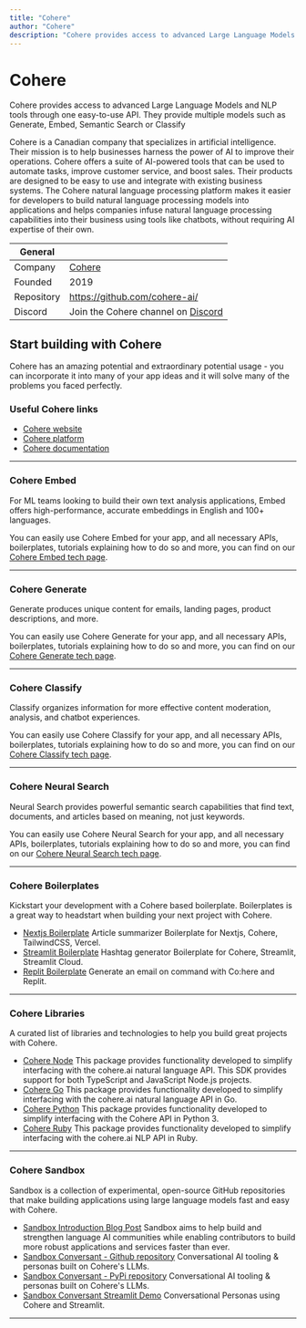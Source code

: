 ```yaml
---
title: "Cohere"
author: "Cohere"
description: "Cohere provides access to advanced Large Language Models and NLP tools through one easy-to-use API. They provide multiple models such as Generate, Embed, Neural Search or Classify."
---
```


# Cohere
Cohere provides access to advanced Large Language Models and NLP tools through one easy-to-use API. They provide multiple models such as Generate, Embed, Semantic Search or Classify

Cohere is a Canadian company that specializes in artificial intelligence. Their mission is to help businesses harness the power of AI to improve their operations. Cohere offers a suite of AI-powered tools that can be used to automate tasks, improve customer service, and boost sales. Their products are designed to be easy to use and integrate with existing business systems. The Cohere natural language processing platform makes it easier for developers to build natural language processing models into applications and helps companies infuse natural language processing capabilities into their business using tools like chatbots, without requiring AI expertise of their own. 

| General  |  |
| --- | --- |
| Company | [Cohere](https://cohere.com/)  |
| Founded | 2019 |
| Repository | https://github.com/cohere-ai/ |
| Discord | Join the Cohere channel on [Discord](https://discord.gg/lablab-ai-877056448956346408) |


## Start building with Cohere
Cohere has an amazing potential and extraordinary potential usage - you can incorporate it into many of your app ideas and it will solve many of the problems you faced perfectly.

### Useful Cohere links

* [Cohere website](https://cohere.com/)
* [Cohere platform](https://os.cohere.com/)
* [Cohere documentation](https://docs.cohere.com/)

---

### Cohere Embed
For ML teams looking to build their own text analysis applications, Embed offers high-performance, accurate embeddings in English and 100+ languages.

You can easily use Cohere Embed for your app, and all necessary APIs, boilerplates, tutorials explaining how to do so and more, you can find on our [Cohere Embed tech page](/tech/cohere/embed).

---

### Cohere Generate
Generate produces unique content for emails, landing pages, product descriptions, and more.

You can easily use Cohere Generate for your app, and all necessary APIs, boilerplates, tutorials explaining how to do so and more, you can find on our [Cohere Generate tech page](/tech/cohere/generate).

---

### Cohere Classify
Classify organizes information for more effective content moderation, analysis, and chatbot experiences.

You can easily use Cohere Classify for your app, and all necessary APIs, boilerplates, tutorials explaining how to do so and more, you can find on our [Cohere Classify tech page](/tech/cohere/generate).

---

### Cohere Neural Search
Neural Search provides powerful semantic search capabilities that find text, documents, and articles based on meaning, not just keywords.

You can easily use Cohere Neural Search for your app, and all necessary APIs, boilerplates, tutorials explaining how to do so and more, you can find on our [Cohere Neural Search tech page](/tech/cohere/neural-search).

---

### Cohere Boilerplates

Kickstart your development with a Cohere based boilerplate. Boilerplates is a great way to headstart when building your next project with Cohere.

* [Nextjs Boilerplate](https://github.com/lablab-ai/nextjs-cohere-boilerplate) Article summarizer Boilerplate for Nextjs, Cohere, TailwindCSS, Vercel.
* [Streamlit Boilerplate](https://github.com/lablab-ai/streamlit-cohere-boilerplate) Hashtag generator Boilerplate for Cohere, Streamlit, Streamlit Cloud.
* [Replit Boilerplate](https://replit.com/@ezzcodeezzlife/Cohere-Boilerplate?v=1) Generate an email on command with Co:here and Replit.

---

### Cohere Libraries

A curated list of libraries and technologies to help you build great projects with Cohere.

* [Cohere Node](https://github.com/cohere-ai/cohere-node) This package provides functionality developed to simplify interfacing with the cohere.ai natural language API. This SDK provides support for both TypeScript and JavaScript Node.js projects.
* [Cohere Go](https://github.com/cohere-ai/cohere-go) This package provides functionality developed to simplify interfacing with the cohere.ai natural language API in Go.
* [Cohere Python](https://github.com/cohere-ai/cohere-python) This package provides functionality developed to simplify interfacing with the Cohere API in Python 3.
* [Cohere Ruby](https://github.com/cohere-ai/cohere-ruby) This package provides functionality developed to simplify interfacing with the cohere.ai NLP API in Ruby.

---

### Cohere Sandbox

Sandbox is a collection of experimental, open-source GitHub repositories that make building applications using large language models fast and easy with Cohere.

* [Sandbox Introduction Blog Post](https://txt.cohere.ai/introducing-sandbox-coheres-experimental-open-source-initiative/) Sandbox aims to help build and strengthen language AI communities while enabling contributors to build more robust applications and services faster than ever.
* [Sandbox Conversant - Github repository](https://github.com/cohere-ai/sandbox-conversant-lib) Conversational AI tooling & personas built on Cohere's LLMs.
* [Sandbox Conversant - PyPi repository](https://pypi.org/project/conversant/) Conversational AI tooling & personas built on Cohere's LLMs.
* [Sandbox Conversant Streamlit Demo](https://conversant.streamlit.app/) Conversational Personas using Cohere and Streamlit.

---

